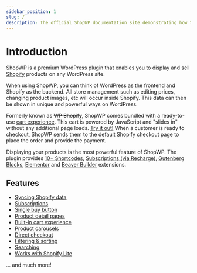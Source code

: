 ```yaml
---
sidebar_position: 1
slug: /
description: The official ShopWP documentation site demonstrating how to use the plugin, and tutorial guides for solving common plugin issues.
---
```


# Introduction

ShopWP is a premium WordPress plugin that enables you to display and sell [Shopify](https://shopify.pxf.io/5bPL0L) products on any WordPress site.

When using ShopWP, you can think of WordPress as the frontend and Shopify as the backend. All store management such as editing prices, changing product images, etc will occur inside Shopify. This data can then be shown in unique and powerful ways on WordPress.

Formerly known as ~~WP Shopify~~, ShopWP comes bundled with a ready-to-use <a href="#!" className="shopwp-cart-trigger">cart experience</a>. This cart is powered by JavaScript and "slides in" without any additional page loads. <a href="#!" className="shopwp-cart-trigger">Try it out!</a> When a customer is ready to checkout, ShopWP sends them to the default Shopify checkout page to place the order and provide the payment.

Displaying your products is the most powerful feature of ShopWP. The plugin provides [10+ Shortcodes](/shortcodes/wps_products), [Subscriptions (via Recharge)](https://wpshop.io/extensions/recharge/), [Gutenberg Blocks](/guides/gutenberg-blocks), [Elementor](https://wpshop.io/extensions/elementor/) and [Beaver Builder](https://wpshop.io/extensions/beaver-builder/) extensions.

## Features

- [Syncing Shopify data](/getting-started/syncing)
- [Subscriptions](/guides/subscriptions)
- [Single buy button](/shortcodes/wps_products_buy_button)
- [Product detail pages](/getting-started/displaying)
- [Built-in cart experience](https://wpshop.io/features/#cart-experience)
- [Product carousels](https://wpshop.io/features/#carousel)
- [Direct checkout](https://wpshop.io/features/#direct-checkout)
- [Filtering & sorting](/shortcodes/wps_storefront)
- [Searching](/shortcodes/wps_search)
- [Works with Shopify Lite](https://shopify.pxf.io/vnqbrj)

... and much more!
